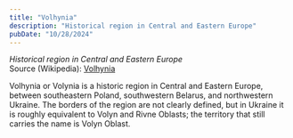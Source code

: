```yaml
---
title: "Volhynia"
description: "Historical region in Central and Eastern Europe"
pubDate: "10/28/2024"
---
```


*Historical region in Central and Eastern Europe*  
Source (Wikipedia): [Volhynia][1]

Volhynia or Volynia is a historic region in Central and Eastern Europe, between southeastern Poland, southwestern Belarus, and northwestern Ukraine. The borders of the region are not clearly defined, but in Ukraine it is roughly equivalent to Volyn and Rivne Oblasts; the territory that still carries the name is Volyn Oblast.

[1]: https://en.wikipedia.org/wiki/Volhynia
